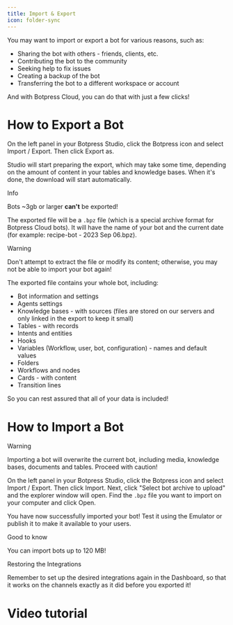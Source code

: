 ```yaml
---
title: Import & Export
icon: folder-sync
---
```



You may want to import or export a bot for various reasons, such as:

* Sharing the bot with others - friends, clients, etc.
* Contributing the bot to the community
* Seeking help to fix issues
* Creating a backup of the bot
* Transferring the bot to a different workspace or account

And with Botpress Cloud, you can do that with just a few clicks!

# How to Export a Bot

On the left panel in your Botpress Studio, click the Botpress icon and select Import / Export. Then click Export as.

Studio will start preparing the export, which may take some time, depending on the amount of content in your tables and knowledge bases. When it's done, the download will start automatically.

<Info>
Info

Bots \~3gb or larger **can't** be exported!
</Info>

The exported file will be a `.bpz` file (which is a special archive format for Botpress Cloud bots). It will have the name of your bot and the current date (for example: recipe-bot - 2023 Sep 06.bpz).

<Warning>
Warning

Don't attempt to extract the file or modify its content; otherwise, you may not be able to import your bot again!
</Warning>

The exported file contains your whole bot, including:

* Bot information and settings
* Agents settings
* Knowledge bases - with sources (files are stored on our servers and only linked in the export to keep it small)
* Tables - with records
* Intents and entities
* Hooks
* Variables (Workflow, user, bot, configuration) - names and default values
* Folders
* Workflows and nodes
* Cards - with content
* Transition lines

So you can rest assured that all of your data is included!

# How to Import a Bot

<Warning>
Warning

Importing a bot will overwrite the current bot, including media, knowledge bases, documents and tables. Proceed with caution!
</Warning>

On the left panel in your Botpress Studio, click the Botpress icon and select Import / Export. Then click Import. Next, click "Select bot archive to upload" and the explorer window will open. Find the `.bpz` file you want to import on your computer and click Open.

You have now successfully imported your bot! Test it using the Emulator or publish it to make it available to your users.

<Tip>
Good to know

You can import bots up to 120 MB!
</Tip>

<Note>
Restoring the Integrations

Remember to set up the desired integrations again in the Dashboard, so that it works on the channels exactly as it did before you exported it!
</Note>

# Video tutorial

<YouTube url="https://www.youtube.com/embed/garalsWay1U?si=S9J8kk6WckEAmxaw" />
